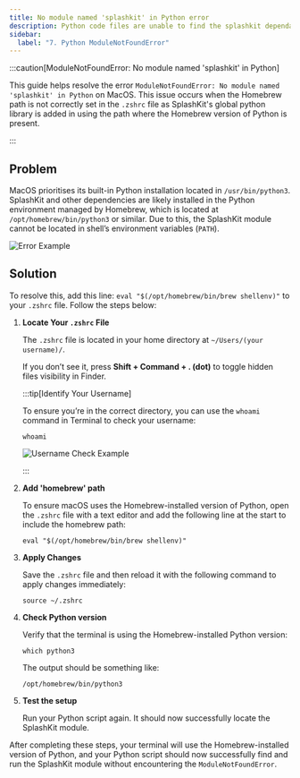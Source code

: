 ```yaml
---
title: No module named 'splashkit' in Python error
description: Python code files are unable to find the splashkit dependancy installed in Homebrew.
sidebar:
  label: "7. Python ModuleNotFoundError"
---
```



:::caution[ModuleNotFoundError: No module named 'splashkit' in Python]

This guide helps resolve the error `ModuleNotFoundError: No module named 'splashkit' in Python` on MacOS. This issue occurs when the Homebrew path is not correctly set in the `.zshrc` file as SplashKit's global python library is added in using the path where the Homebrew version of Python is present.

:::

## Problem

MacOS prioritises its built-in Python installation located in `/usr/bin/python3`. SplashKit and other dependencies are likely installed in the Python environment managed by Homebrew, which is located at `/opt/homebrew/bin/python3` or similar. Due to this, the SplashKit module cannot be located in shell’s environment variables (`PATH`).

![Error Example](https://i.imgur.com/1HMsz87.png)

## Solution

To resolve this, add this line: `eval "$(/opt/homebrew/bin/brew shellenv)"` to your `.zshrc` file. Follow the steps below:

<Steps>

1. **Locate Your `.zshrc` File**

   The `.zshrc` file is located in your home directory at `~/Users/(your username)/`.

   If you don’t see it, press **Shift + Command + . (dot)** to toggle hidden files visibility in Finder.

   :::tip[Identify Your Username]

   To ensure you’re in the correct directory, you can use the `whoami` command in Terminal to check your username:

   ```shell
   whoami
   ```

   ![Username Check Example](https://i.imgur.com/Le4nSdA.png)

   :::

2. **Add 'homebrew' path**

   To ensure macOS uses the Homebrew-installed version of Python, open the `.zshrc` file with a text editor and add the following line at the start to include the homebrew path:

   ```shell
   eval "$(/opt/homebrew/bin/brew shellenv)"
   ```

3. **Apply Changes**

   Save the `.zshrc` file and then reload it with the following command to apply changes immediately:

   ```shell
   source ~/.zshrc
   ```

4. **Check Python version**

   Verify that the terminal is using the Homebrew-installed Python version:

   ```shell
   which python3
   ```

   The output should be something like:

   ```shell
   /opt/homebrew/bin/python3
   ```

5. **Test the setup**

   Run your Python script again. It should now successfully locate the SplashKit module.

</Steps>

After completing these steps, your terminal will use the Homebrew-installed version of Python, and your Python script should now successfully find and run the SplashKit module without encountering the `ModuleNotFoundError`.
